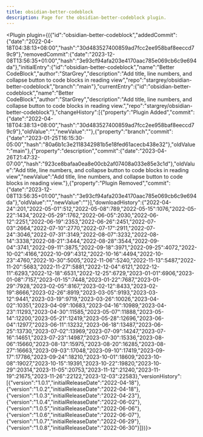 ---
title: obsidian-better-codeblock
description: Page for the obsidian-better-codeblock plugin.
---


<Plugin plugin={({"id":"obsidian-better-codeblock","addedCommit":{"date":"2022-04-18T04:38:13+08:00","hash":"30d483527400859ad7fcc2ee958baf8eeccd79c9"},"removedCommit":{"date":"2023-12-08T13:56:35+01:00","hash":"3e93cf94afa203e4170aac785e069cb6c9e694da"},"initialEntry":{"id":"obsidian-better-codeblock","name":"Better CodeBlock","author":"StarGrey","description":"Add title, line numbers, and collapse button to code blocks in reading view","repo":"stargrey/obsidian-better-codeblock","branch":"main"},"currentEntry":{"id":"obsidian-better-codeblock","name":"Better CodeBlock","author":"StarGrey","description":"Add title, line numbers, and collapse button to code blocks in reading view.","repo":"stargrey/obsidian-better-codeblock"},"changeHistory":[{"property":"Plugin Added","commit":{"date":"2022-04-18T04:38:13+08:00","hash":"30d483527400859ad7fcc2ee958baf8eeccd79c9"},"oldValue":"","newValue":""},{"property":"branch","commit":{"date":"2023-01-25T16:15:30-05:00","hash":"80a6b1c3e2118342981b5e18fed61acecb438e32"},"oldValue":"main"},{"property":"description","commit":{"date":"2023-04-26T21:47:32-07:00","hash":"923ce8bafaa0ea8e00cb2af07408a033e85e3c1d"},"oldValue":"Add title, line numbers, and collapse button to code blocks in reading view","newValue":"Add title, line numbers, and collapse button to code blocks in reading view."},{"property":"Plugin Removed","commit":{"date":"2023-12-08T13:56:35+01:00","hash":"3e93cf94afa203e4170aac785e069cb6c9e694da"},"oldValue":"","newValue":""}],"downloadHistory":{"2022-04-24":201,"2022-05-01":512,"2022-05-08":789,"2022-05-15":1076,"2022-05-22":1434,"2022-05-29":1762,"2022-06-05":2030,"2022-06-12":2251,"2022-06-19":2353,"2022-06-26":2451,"2022-07-03":2664,"2022-07-10":2770,"2022-07-17":2911,"2022-07-24":3046,"2022-07-31":3149,"2022-08-07":3232,"2022-08-14":3338,"2022-08-21":3444,"2022-08-28":3544,"2022-09-04":3741,"2022-09-11":3875,"2022-09-18":3971,"2022-09-25":4072,"2022-10-02":4166,"2022-10-09":4312,"2022-10-16":4494,"2022-10-23":4760,"2022-10-30":5005,"2022-11-06":5240,"2022-11-13":5487,"2022-11-20":5683,"2022-11-27":5881,"2022-12-04":6121,"2022-12-11":6293,"2022-12-18":6531,"2022-12-25":6729,"2023-01-01":6906,"2023-01-08":7157,"2023-01-15":7448,"2023-01-22":7687,"2023-01-29":7928,"2023-02-05":8167,"2023-02-12":8433,"2023-02-19":8666,"2023-02-26":8919,"2023-03-05":9193,"2023-03-12":9441,"2023-03-19":9719,"2023-03-26":10026,"2023-04-02":10351,"2023-04-09":10683,"2023-04-16":10989,"2023-04-23":11293,"2023-04-30":11585,"2023-05-07":11888,"2023-05-14":12200,"2023-05-21":12419,"2023-05-28":12696,"2023-06-04":12977,"2023-06-11":13232,"2023-06-18":13487,"2023-06-25":13730,"2023-07-02":13969,"2023-07-09":14247,"2023-07-16":14651,"2023-07-23":14987,"2023-07-30":15336,"2023-08-06":15660,"2023-08-13":15975,"2023-08-20":16285,"2023-08-27":16663,"2023-09-03":17048,"2023-09-10":17419,"2023-09-17":17786,"2023-09-24":18210,"2023-10-01":18609,"2023-10-08":19027,"2023-10-15":19391,"2023-10-22":19820,"2023-10-29":20314,"2023-11-05":20753,"2023-11-12":21240,"2023-11-19":21675,"2023-11-26":22122,"2023-12-03":22583},"versionHistory":[{"version":"1.0.1","initialReleaseDate":"2022-04-18"},{"version":"1.0.2","initialReleaseDate":"2022-04-18"},{"version":"1.0.3","initialReleaseDate":"2022-04-23"},{"version":"1.0.4","initialReleaseDate":"2022-06-02"},{"version":"1.0.5","initialReleaseDate":"2022-06-06"},{"version":"1.0.6","initialReleaseDate":"2022-06-07"},{"version":"1.0.7","initialReleaseDate":"2022-06-29"},{"version":"1.0.8","initialReleaseDate":"2022-06-30"}]})}></Plugin>